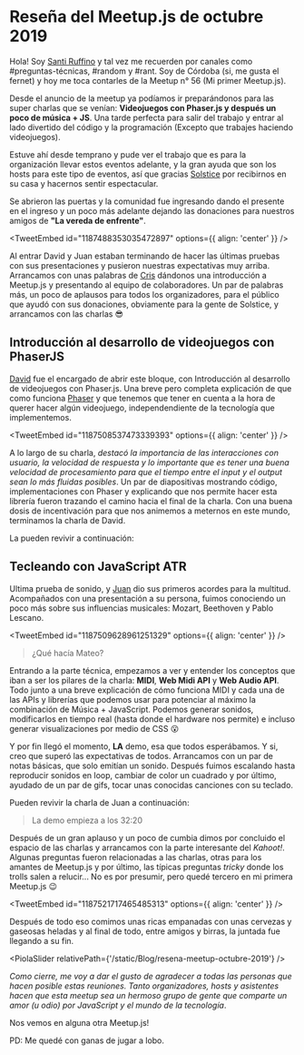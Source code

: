 

# Reseña del Meetup.js de octubre 2019

Hola! Soy [Santi Ruffino](https://twitter.com/santiruffinodev) y tal vez me recuerden por canales como #preguntas-técnicas, #random y #rant. Soy de Córdoba (si, me gusta el fernet) y hoy me toca contarles de la Meetup n° 56 (Mi primer Meetup.js).

Desde el anuncio de la meetup ya podíamos ir preparándonos para las super charlas que se venían: **Videojuegos con Phaser.js y después un poco de música + JS**. Una tarde perfecta para salir del trabajo y entrar al lado divertido del código y la programación (Excepto que trabajes haciendo videojuegos).

Estuve ahí desde temprano y pude ver el trabajo que es para la organización llevar estos eventos adelante, y la gran ayuda que son los hosts para este tipo de eventos, así que gracias [Solstice](https://www.solstice.com/) por recibirnos en su casa y hacernos sentir espectacular.

Se abrieron las puertas y la comunidad fue ingresando dando el presente en el ingreso y un poco más adelante dejando las donaciones para nuestros amigos de **"La vereda de enfrente"**.

<TweetEmbed id="1187488353035472897" options={{ align: 'center' }} />

Al entrar David y Juan estaban terminando de hacer las últimas pruebas con sus presentaciones y pusieron nuestras expectativas muy arriba. Arrancamos con unas palabras de [Cris](https://twitter.com/DuranCristhian) dándonos una introducción a Meetup.js y presentando al equipo de colaboradores. Un par de palabras más, un poco de aplausos para todos los organizadores, para el público que ayudó con sus donaciones, obviamente para la gente de Solstice, y arrancamos con las charlas 😎

## Introducción al desarrollo de videojuegos con PhaserJS

[David](https://twitter.com/shadow_of__soul) fue el encargado de abrir este bloque, con Introducción al desarrollo de videojuegos con Phaser.js. Una breve pero completa explicación de que como funciona [Phaser](https://phaser.io/) y que tenemos que tener en cuenta a la hora de querer hacer algún videojuego, independendiente de la tecnología que implementemos.

<TweetEmbed id="1187508537473339393" options={{ align: 'center' }} />

A lo largo de su charla, _destacó la importancia de las interacciones con usuario, la velocidad de respuesta y lo importante que es tener una buena velocidad de procesamiento para que el tiempo entre el input y el output sean lo más fluidas posibles_. Un par de diapositivas mostrando código, implementaciones con Phaser y explicando que nos permite hacer esta librería fueron trazando el camino hacia el final de la charla. Con una buena dosis de incentivación para que nos animemos a meternos en este mundo, terminamos la charla de David.

La pueden revivir a continuación:

<YouTube videoId="HEyCPy-IaGI" containerClassName="video-wrapper" className="video-iframe" />

## Tecleando con JavaScript ATR

Ultima prueba de sonido, y [Juan](https://twitter.com/juanscolari) dio sus primeros acordes para la multitud. Acompañados con una presentación a su persona, fuimos conociendo un poco más sobre sus influencias musicales: Mozart, Beethoven y Pablo Lescano.

<TweetEmbed id="1187509628961251329" options={{ align: 'center' }} />

> ¿Qué hacía Mateo?

Entrando a la parte técnica, empezamos a ver y entender los conceptos que iban a ser los pilares de la charla: **MIDI**, **Web Midi API** y **Web Audio API**. Todo junto a una breve explicación de cómo funciona MIDI y cada una de las APIs y librerías que podemos usar para potenciar al máximo la combinación de Música + JavaScript. Podemos generar sonidos, modificarlos en tiempo real (hasta donde el hardware nos permite) e incluso generar visualizaciones por medio de CSS 😮

Y por fin llegó el momento, **LA** demo, esa que todos esperábamos. Y si, creo que superó las expectativas de todos. Arrancamos con un par de notas básicas, que solo emitían un sonido. Después fuimos escalando hasta reproducir sonidos en loop, cambiar de color un cuadrado y por último, ayudado de un par de gifs, tocar unas conocidas canciones con su teclado.

Pueden revivir la charla de Juan a continuación:

<YouTube videoId="nD1TOEk2xpc" containerClassName="video-wrapper" className="video-iframe" />

> La demo empieza a los 32:20

Después de un gran aplauso y un poco de cumbia dimos por concluido el espacio de las charlas y arrancamos con la parte interesante del _Kahoot!_. Algunas preguntas fueron relacionadas a las charlas, otras para los amantes de Meetup.js y por último, las típicas preguntas _tricky_ donde los trolls salen a relucir... No es por presumir, pero quedé tercero en mi primera Meetup.js 😉

<TweetEmbed id="1187521717465485313" options={{ align: 'center' }} />

Después de todo eso comimos unas ricas empanadas con unas cervezas y gaseosas heladas y al final de todo, entre amigos y birras, la juntada fue llegando a su fin.

<PiolaSlider relativePath={'/static/Blog/resena-meetup-octubre-2019'} />

_Como cierre, me voy a dar el gusto de agradecer a todas las personas que hacen posible estas reuniones. Tanto organizadores, hosts y asistentes hacen que esta meetup sea un hermoso grupo de gente que comparte un amor (u odio) por JavaScript y el mundo de la tecnología_.

Nos vemos en alguna otra Meetup.js!

PD: Me quedé con ganas de jugar a lobo.

<script async src="https://platform.twitter.com/widgets.js" charSet="utf-8" />
